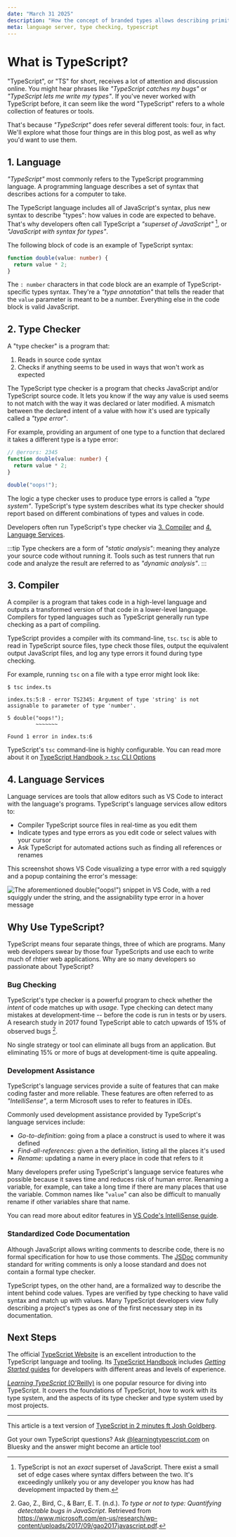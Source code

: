 ```yaml
---
date: "March 31 2025"
description: "How the concept of branded types allows describing primitives more precisely than TypeScript normally allows."
meta: language server, type checking, typescript
---
```


# What is TypeScript?

"TypeScript", or "TS" for short, receives a lot of attention and discussion online.
You might hear phrases like _"TypeScript catches my bugs"_ or _"TypeScript lets me write my types"_.
If you've never worked with TypeScript before, it can seem like the word "TypeScript" refers to a whole collection of features or tools.

That's because _"TypeScript"_ does refer several different tools: four, in fact.
We'll explore what those four things are in this blog post, as well as why you'd want to use them.

## 1. Language

_"TypeScript"_ most commonly refers to the TypeScript programming language.
A programming language describes a set of syntax that describes actions for a computer to take.

The TypeScript language includes all of JavaScript's syntax, plus new syntax to describe "types": how values in code are expected to behave.
That's why developers often call TypeScript a _"superset of JavaScript"_ [^1], or _"JavaScript with syntax for types"_.

The following block of code is an example of TypeScript syntax:

```ts
function double(value: number) {
  return value * 2;
}
```

The `: number` characters in that code block are an example of TypeScript-specific types syntax.
They're a _"type annotation"_ that tells the reader that the `value` parameter is meant to be a number.
Everything else in the code block is valid JavaScript.

## 2. Type Checker

A "type checker" is a program that:

1. Reads in source code syntax
2. Checks if anything seems to be used in ways that won't work as expected

The TypeScript type checker is a program that checks JavaScript and/or TypeScript source code.
It lets you know if the way any value is used seems to not match with the way it was declared or later modified.
A mismatch between the declared intent of a value with how it's used are typically called a _"type error"_.

For example, providing an argument of one type to a function that declared it takes a different type is a type error:

```ts twoslash
// @errors: 2345
function double(value: number) {
  return value * 2;
}

double("oops!");
```

The logic a type checker uses to produce type errors is called a _"type system"_.
TypeScript's type system describes what its type checker should report based on different combinations of types and values in code.

Developers often run TypeScript's type checker via [3. Compiler](#3-compiler) and [4. Language Services](#4-language-services).

:::tip
Type checkers are a form of _"static analysis"_: meaning they analyze your source code without running it.
Tools such as test runners that run code and analyze the result are referred to as _"dynamic analysis"_.
:::

## 3. Compiler

A compiler is a program that takes code in a high-level language and outputs a transformed version of that code in a lower-level language.
Compilers for typed languages such as TypeScript generally run type checking as a part of compiling.

TypeScript provides a compiler with its command-line, `tsc`.
`tsc` is able to read in TypeScript source files, type check those files, output the equivalent output JavaScript files, and log any type errors it found during type checking.

For example, running `tsc` on a file with a type error might look like:

```plaintext
$ tsc index.ts

index.ts:5:8 - error TS2345: Argument of type 'string' is not assignable to parameter of type 'number'.

5 double("oops!");
         ~~~~~~~

Found 1 error in index.ts:6
```

TypeScript's `tsc` command-line is highly configurable.
You can read more about it on [TypeScript Handbook > `tsc` CLI Options](https://www.typescriptlang.org/docs/handbook/compiler-options.html)

## 4. Language Services

Language services are tools that allow editors such as VS Code to interact with the language's programs.
TypeScript's language services allow editors to:

- Compiler TypeScript source files in real-time as you edit them
- Indicate types and type errors as you edit code or select values with your cursor
- Ask TypeScript for automated actions such as finding all references or renames

This screenshot shows VS Code visualizing a type error with a red squiggly and a popup containing the error's message:

![The aforementioned double("oops!") snippet in VS Code, with a red squiggly under the string, and the assignability type error in a hover message](./assets/type-error-in-editor.webp)

## Why Use TypeScript?

TypeScript means four separate things, three of which are programs.
Many web developers swear by those four TypeScripts and use each to write much of rhtier web applications.
Why are so many developers so passionate about TypeScript?

### Bug Checking

TypeScript's type checker is a powerful program to check whether the _intent_ of code matches up with _usage_.
Type checking can detect many mistakes at development-time -- before the code is run in tests or by users.
A research study in 2017 found TypeScript able to catch upwards of 15% of observed bugs [^2].

No single strategy or tool can eliminate all bugs from an application.
But eliminating 15% or more of bugs at development-time is quite appealing.

### Development Assistance

TypeScript's language services provide a suite of features that can make coding faster and more reliable.
These features are often referred to as _"IntelliSense"_, a term Microsoft uses to refer to features in IDEs.

Commonly used development assistance provided by TypeScript's language services include:

- _Go-to-definition_: going from a place a construct is used to where it was defined
- _Find-all-references_: given a the definition, listing all the places it's used
- _Rename_: updating a name in every place in code that refers to it

Many developers prefer using TypeScript's language service features whe possible because it saves time and reduces risk of human error.
Renaming a variable, for example, can take a long time if there are many places that use the variable.
Common names like "`value`" can also be difficult to manually rename if other variables share that name.

You can read more about editor features in [VS Code's IntelliSense guide](https://code.visualstudio.com/docs/editing/intellisense).

### Standardized Code Documentation

Although JavaScript allows writing comments to describe code, there is no formal specification for how to use those comments.
The [JSDoc](https://jsdoc.app) community standard for writing comments is only a loose standard and does not contain a formal type checker.

TypeScript types, on the other hand, are a formalized way to describe the intent behind code values.
Types are verified by type checking to have valid syntax and match up with values.
Many TypeScript developers view fully describing a project's types as one of the first necessary step in its documentation.

## Next Steps

The official [TypeScript Website](https://www.typescriptlang.org) is an excellent introduction to the TypeScript language and tooling.
Its [TypeScript Handbook](https://www.typescriptlang.org/docs/handbook/intro.html) includes [_Getting Started_ guides](https://www.typescriptlang.org/docs/handbook/intro.html#get-started) for developers with different areas and levels of experience.

[_Learning TypeScript_ (O'Reilly)](https://www.oreilly.com/library/view/learning-typescript/9781098110321/) is one popular resource for diving into TypeScript.
It covers the foundations of TypeScript, how to work with its type system, and the aspects of its type checker and type system used by most projects.

---

This article is a text version of [TypeScript in 2 minutes ft Josh Goldberg](https://www.youtube.com/watch?v=KMj6tmv2kNo&ab_channel=OfferZenOrigins).

Got your own TypeScript questions?
Ask [@learningtypescript.com](https://bsky.app/profile/learningtypescript.com) on Bluesky and the answer might become an article too!

[^1]:
    TypeScript is not an _exact_ superset of JavaScript.
    There exist a small set of edge cases where syntax differs between the two.
    It's exceedingly unlikely you or any developer you know has had development impacted by them.

[^2]: Gao, Z., Bird, C., & Barr, E. T. (n.d.). _To type or not to type: Quantifying detectable bugs in JavaScript_. Retrieved from <https://www.microsoft.com/en-us/research/wp-content/uploads/2017/09/gao2017javascript.pdf>.
